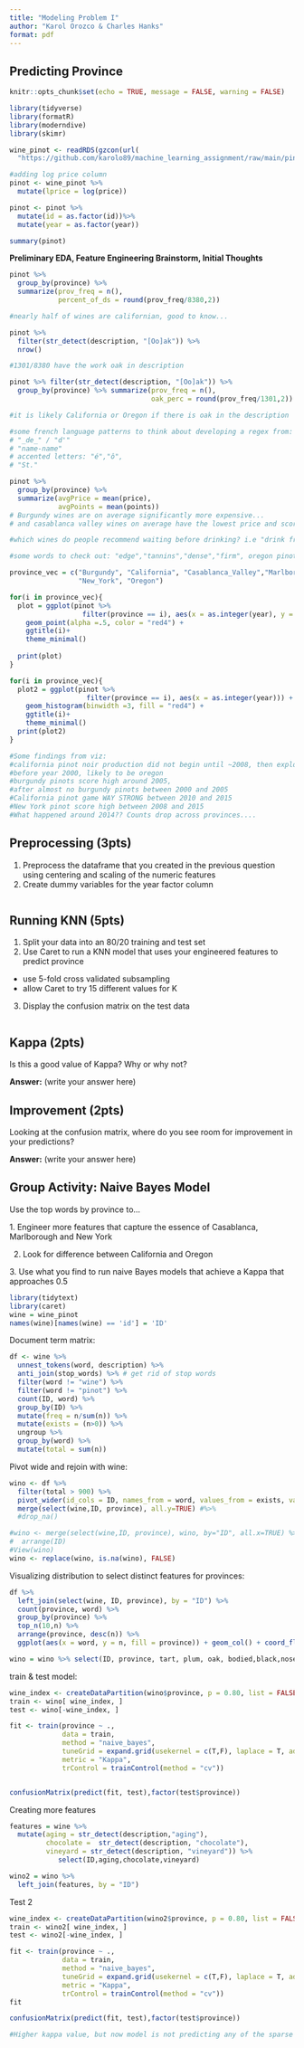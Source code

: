 ```yaml
---
title: "Modeling Problem I"
author: "Karol Orozco & Charles Hanks"
format: pdf
---
```


## Predicting Province

```r
knitr::opts_chunk$set(echo = TRUE, message = FALSE, warning = FALSE)

library(tidyverse)
library(formatR)
library(moderndive)
library(skimr)

wine_pinot <- readRDS(gzcon(url(
  "https://github.com/karolo89/machine_learning_assignment/raw/main/pinot.rds")))
```

```r

#adding log price column
pinot <- wine_pinot %>% 
  mutate(lprice = log(price))

pinot <- pinot %>%
  mutate(id = as.factor(id))%>%
  mutate(year = as.factor(year))

summary(pinot)

```

**Preliminary EDA, Feature Engineering Brainstorm, Initial Thoughts**

```r
pinot %>% 
  group_by(province) %>% 
  summarize(prov_freq = n(), 
            percent_of_ds = round(prov_freq/8380,2))

#nearly half of wines are californian, good to know... 

pinot %>% 
  filter(str_detect(description, "[Oo]ak")) %>% 
  nrow()

#1301/8380 have the work oak in description 

pinot %>% filter(str_detect(description, "[Oo]ak")) %>% 
  group_by(province) %>% summarize(prov_freq = n(), 
                                   oak_perc = round(prov_freq/1301,2))

#it is likely California or Oregon if there is oak in the description

#some french language patterns to think about developing a regex from: 
# "_de_" / "d'"
# "name-name"
# accented letters: "é","ô",
# "St."

pinot %>% 
  group_by(province) %>% 
  summarize(avgPrice = mean(price), 
            avgPoints = mean(points))
# Burgundy wines are on average significantly more expensive...
# and casablanca valley wines on average have the lowest price and score.  

#which wines do people recommend waiting before drinking? i.e "drink from XXXX" 

#some words to check out: "edge","tannins","dense","firm", oregon pinot is fruity. 

province_vec = c("Burgundy", "California", "Casablanca_Valley","Marlborough", 
                 "New_York", "Oregon")

for(i in province_vec){
  plot = ggplot(pinot %>% 
                  filter(province == i), aes(x = as.integer(year), y = points)) +      
    geom_point(alpha =.5, color = "red4") + 
    ggtitle(i)+
    theme_minimal()
  
  print(plot)
}

for(i in province_vec){
  plot2 = ggplot(pinot %>% 
                   filter(province == i), aes(x = as.integer(year))) + 
    geom_histogram(binwidth =3, fill = "red4") + 
    ggtitle(i)+
    theme_minimal()
  print(plot2)
}

#Some findings from viz:
#california pinot noir production did not begin until ~2008, then exploded! 
#before year 2000, likely to be oregon 
#burgundy pinots score high around 2005, 
#after almost no burgundy pinots between 2000 and 2005
#California pinot game WAY STRONG between 2010 and 2015
#New York pinot score high between 2008 and 2015 
#What happened around 2014?? Counts drop across provinces....
```

## Preprocessing (3pts)

1.  Preprocess the dataframe that you created in the previous question using centering and scaling of the numeric features
2.  Create dummy variables for the year factor column

```r

```

## Running KNN (5pts)

1.  Split your data into an 80/20 training and test set
2.  Use Caret to run a KNN model that uses your engineered features to predict province

-   use 5-fold cross validated subsampling
-   allow Caret to try 15 different values for K

3.  Display the confusion matrix on the test data

```r

```

## Kappa (2pts)

Is this a good value of Kappa? Why or why not?

**Answer:** (write your answer here)

## Improvement (2pts)

Looking at the confusion matrix, where do you see room for improvement in your predictions?

**Answer:** (write your answer here)

## Group Activity: Naive Bayes Model

Use the top words by province to...


1\. Engineer more features that capture the essence of Casablanca, Marlborough and New York

2. Look for difference between California and Oregon

3\. Use what you find to run naive Bayes models that achieve a Kappa that approaches 0.5

```r
library(tidytext)
library(caret)
wine = wine_pinot
names(wine)[names(wine) == 'id'] = 'ID'
```

Document term matrix:

```r
df <- wine %>%
  unnest_tokens(word, description) %>%
  anti_join(stop_words) %>% # get rid of stop words
  filter(word != "wine") %>%
  filter(word != "pinot") %>%
  count(ID, word) %>% 
  group_by(ID) %>% 
  mutate(freq = n/sum(n)) %>% 
  mutate(exists = (n>0)) %>% 
  ungroup %>% 
  group_by(word) %>% 
  mutate(total = sum(n))
```

Pivot wide and rejoin with wine:

```r
wino <- df %>% 
  filter(total > 900) %>% 
  pivot_wider(id_cols = ID, names_from = word, values_from = exists, values_fill = list(exists=0)) %>% 
  merge(select(wine,ID, province), all.y=TRUE) #%>% 
  #drop_na()

#wino <- merge(select(wine,ID, province), wino, by="ID", all.x=TRUE) %>%
#  arrange(ID)
#View(wino)
wino <- replace(wino, is.na(wino), FALSE)
```

Visualizing distribution to select distinct features for provinces:

```r
df %>% 
  left_join(select(wine, ID, province), by = "ID") %>% 
  count(province, word) %>%
  group_by(province) %>% 
  top_n(10,n) %>% 
  arrange(province, desc(n)) %>% 
  ggplot(aes(x = word, y = n, fill = province)) + geom_col() + coord_flip()
```

```r
wino = wino %>% select(ID, province, tart, plum, oak, bodied,black,nose,palate,ripe,cherry,tannins,drink)
```

train & test model:

```r
wine_index <- createDataPartition(wino$province, p = 0.80, list = FALSE)
train <- wino[ wine_index, ]
test <- wino[-wine_index, ]

fit <- train(province ~ .,
             data = train, 
             method = "naive_bayes",
             tuneGrid = expand.grid(usekernel = c(T,F), laplace = T, adjust = T),
             metric = "Kappa",
             trControl = trainControl(method = "cv"))


confusionMatrix(predict(fit, test),factor(test$province))

```

Creating more features

```r

features = wine %>% 
  mutate(aging = str_detect(description,"aging"),
         chocolate =  str_detect(description, "chocolate"),
         vineyard = str_detect(description, "vineyard")) %>% 
            select(ID,aging,chocolate,vineyard)

wino2 = wino %>%
  left_join(features, by = "ID")


```

Test 2

```r
wine_index <- createDataPartition(wino2$province, p = 0.80, list = FALSE)
train <- wino2[ wine_index, ]
test <- wino2[-wine_index, ]

fit <- train(province ~ .,
             data = train, 
             method = "naive_bayes",
             tuneGrid = expand.grid(usekernel = c(T,F), laplace = T, adjust = T),
             metric = "Kappa",
             trControl = trainControl(method = "cv"))
fit

confusionMatrix(predict(fit, test),factor(test$province))

#Higher kappa value, but now model is not predicting any of the sparse provinces
```
